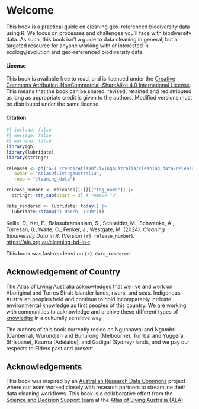 # Welcome {.unnumbered}

This book is a practical guide on cleaning geo-referenced biodiversity data
using R. We focus on processes and challenges you'll face with
biodiversity data. As such, this book isn't a guide to data cleaning in general,
but a targeted resource for anyone working with or interested in ecology/evolution and geo-referenced 
biodiversity data.

#### License 

<!-- This is a placeholder licence -->
<!-- actual repository should also contain a licence doc; preferably matching I think -->
This book is available free to read, and is licenced under the 
[Creative Commons Attribution-NonCommercial-ShareAlike 4.0 International License](https://creativecommons.org/licenses/by-nc-sa/4.0/). This means that the book can be shared, revised, retained and redistributed as long as appropriate credit is given to the authors. Modified versions must be distributed under the same license.
  
#### Citation

```r
#| include: false
#| message: false
#| warning: false
library(gh)
library(lubridate)
library(stringr)

releases <- gh("GET /repos/AtlasOfLivingAustralia/cleaning_data/releases", 
   owner = "AtlasOfLivingAustralia",
   repo = "cleaning_data")

release_number <- releases[[1]][["tag_name"]] |>
  stringr::str_sub(start = 2) # remove "v"

date_rendered <- lubridate::today() |> 
  lubridate::stamp("1 March, 1999")()
```


Kellie, D., Kar, F., Balasubramaniam, S., Schneider, M., Schwenke, A., Torresan, 0., Waite, C., Fenker, J., Westgate, M. (2024). *Cleaning Biodiversity Data in R*. (Version `{r} release_number`). [https://ala.org.au/cleaning-bd-in-r](LINK) <!-- Eventually replace with DOI-->

This book was last rendered on `{r} date_rendered`.

## Acknowledgement of Country

The Atlas of Living Australia acknowledges that we live and work on Aboriginal and Torres Strait Islander lands, rivers, and seas. Indigenous Australian peoples held and continue to hold incomparably intricate environmental knowledge as first peoples of this country. We are working with communities to acknowledge and archive these different types of [knowledge](https://www.ala.org.au/indigenous-ecological-knowledge/) in a culturally sensitive way.

The authors of this book currently reside on Ngunnawal and Ngambri (Canberra), Wurundjeri and Bunurong (Melbourne), Turrbal and Yuggera (Brisbane), Kaurna (Adelaide), and Gadigal (Sydney) lands, and we pay our respects to Elders past and present.   

## Acknowledgements {.unnumbered}

This book was inspired by an [Australian Research Data
Commons](https://ardc.edu.au/) project where our team worked closely with
research partners to streamline their data cleaning workflows. This book is a
collaborative effort from the [Science and Decision Support team](https://labs.ala.org.au/about/) at the [Atlas of Living Australia (ALA)](https://www.ala.org.au/)
